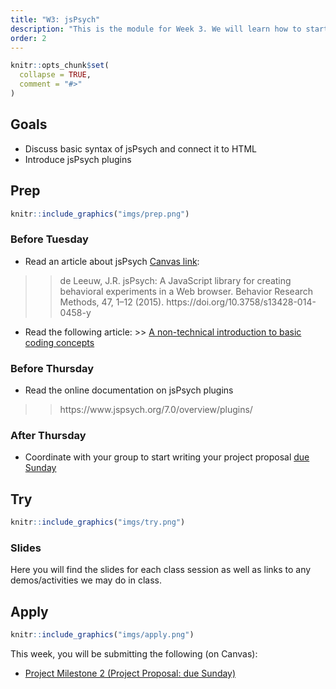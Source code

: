 ```yaml
---
title: "W3: jsPsych"
description: "This is the module for Week 3. We will learn how to start building different parts of an experiment using the platform jsPsych."
order: 2
---
```


```r
knitr::opts_chunk$set(
  collapse = TRUE,
  comment = "#>"
)
```

## Goals

- Discuss basic syntax of jsPsych and connect it to HTML
- Introduce jsPsych plugins

## Prep 

:::::{.card .border .border-2 .border-info}
:::: {.grid .g-0}
::: {.g-col-3}
:::: {.card-body}

```r
knitr::include_graphics("imgs/prep.png")
```

::::
:::

::: {.g-col-9}
:::: {.card-body}
### Before Tuesday

- Read an article about jsPsych [Canvas link](https://bowdoin.instructure.com/courses/6255/files/728564?module_item_id=382051):

>> de Leeuw, J.R. jsPsych: A JavaScript library for creating behavioral experiments in a Web browser. Behavior Research Methods, 47, 1–12 (2015). https://doi.org/10.3758/s13428-014-0458-y

- Read the following article:
>> [A non-technical introduction to basic coding concepts](https://jaeyoungson.com/posts/2021-07-12-no-code-intro-programming/)



### Before Thursday

- Read the online documentation on jsPsych plugins

>> https://www.jspsych.org/7.0/overview/plugins/

### After Thursday

- Coordinate with your group to start writing your project proposal [due Sunday](https://bowdoin.instructure.com/courses/6255/assignments/63601?module_item_id=382119)

::::
:::
::::
:::::

## Try {.mt-5}

:::::{.card .border .border-2 .border-info}
:::: {.grid .g-0}
::: {.g-col-3}
:::: {.card-body}

```r
knitr::include_graphics("imgs/try.png")
```

::::
:::

::: {.g-col-9}
:::: {.card-body}

### Slides

Here you will find the slides for each class session as well as links to any demos/activities we may do in class.

<!-- <a class="btn btn-outline-info" href="https://teaching-me.github.io/coglab/slides/W4_Sep_19_2023.pdf" role="button" target="_blank">W4: Slides 1</a> -->
<!-- <a class="btn btn-outline-info" href="https://teaching-me.github.io/coglab/slides/W4_Sep_21_2023.pdf" role="button" target="_blank">W4: Slides 2</a> -->



::::
:::


::::
:::::

## Apply {.mt-5}

:::::{.card .border .border-2 .border-info}
:::: {.grid .g-0}
::: {.g-col-3}
:::: {.card-body}

```r
knitr::include_graphics("imgs/apply.png")
```

::::
:::

::: {.g-col-9}
:::: {.card-body}

This week, you will be submitting the following (on Canvas):

- <span style="color:#508AB0"><a href="https://bowdoin.instructure.com/courses/6255/assignments/63601?module_item_id=382119" target="_blank">Project Milestone 2 (Project Proposal: due Sunday)</a></span>


::::
:::


::::
:::::